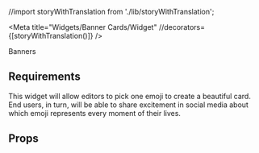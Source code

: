 //import storyWithTranslation from './lib/storyWithTranslation';

<Meta
  title="Widgets/Banner Cards/Widget"
  //decorators={[storyWithTranslation()]}
/>

Banners

## Requirements

This widget will allow editors to pick one emoji to create a beautiful card. End
users, in turn, will be able to share excitement in social media about which
emoji represents every moment of their lives.

<Story id="widgets-banner-cards-components--banner" />


## Props

<ArgsTable of={BannerCards} />
